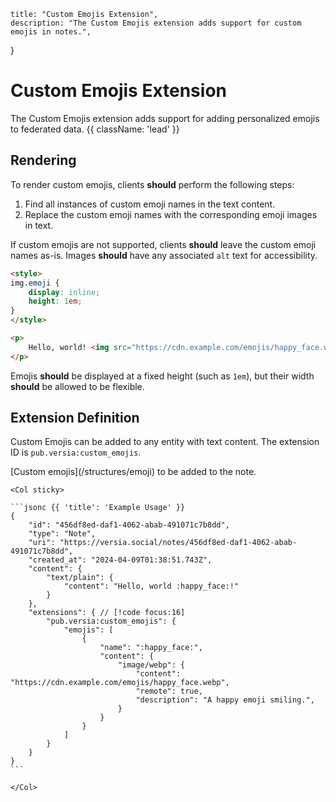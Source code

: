     title: "Custom Emojis Extension",
    description: "The Custom Emojis extension adds support for custom emojis in notes.",
}

# Custom Emojis Extension

The Custom Emojis extension adds support for adding personalized emojis to federated data. {{ className: 'lead' }}

## Rendering

To render custom emojis, clients **should** perform the following steps:
1. Find all instances of custom emoji names in the text content.
2. Replace the custom emoji names with the corresponding emoji images in text.

If custom emojis are not supported, clients **should** leave the custom emoji names as-is. Images **should** have any associated `alt` text for accessibility.

```html {{ 'title': 'Example HTML/CSS' }}
<style>
img.emoji {
    display: inline;
    height: 1em;
}
</style>

<p>
    Hello, world! <img src="https://cdn.example.com/emojis/happy_face.webp" alt="A happy emoji smiling." class="emoji" />!
</p>
```

Emojis **should** be displayed at a fixed height (such as `1em`), but their width **should** be allowed to be flexible.

## Extension Definition

Custom Emojis can be added to any entity with text content. The extension ID is `pub.versia:custom_emojis`.

<Row>
    <Col>
        <Properties>
            <Property name="emojis" type="CustomEmoji[]" required={true} typeLink="/structures/emoji">
                [Custom emojis](/structures/emoji) to be added to the note.
            </Property>
        </Properties>
    </Col>

    <Col sticky>

    ```jsonc {{ 'title': 'Example Usage' }}
    {
        "id": "456df8ed-daf1-4062-abab-491071c7b8dd",
        "type": "Note",
        "uri": "https://versia.social/notes/456df8ed-daf1-4062-abab-491071c7b8dd",
        "created_at": "2024-04-09T01:38:51.743Z",
        "content": {
            "text/plain": {
                "content": "Hello, world :happy_face:!"
            }
        },
        "extensions": { // [!code focus:16]
            "pub.versia:custom_emojis": {
                "emojis": [
                    {
                        "name": ":happy_face:",
                        "content": {
                            "image/webp": {
                                "content": "https://cdn.example.com/emojis/happy_face.webp",
                                "remote": true,
                                "description": "A happy emoji smiling.",
                            }
                        }
                    }
                ]
            }
        }
    }
    ```

    </Col>
</Row>